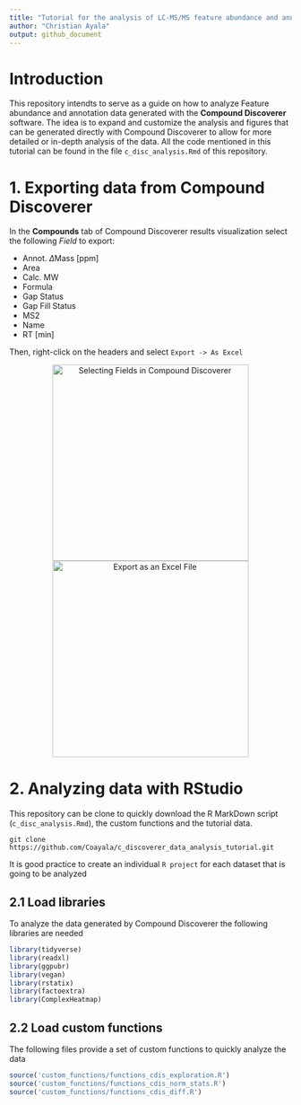 ```yaml
---
title: "Tutorial for the analysis of LC-MS/MS feature abundance and annotation data"
author: "Christian Ayala"
output: github_document
---
```


# Introduction

This repository intendts to serve as a guide on how to analyze Feature abundance and annotation data generated with the **Compound Discoverer** software. The idea is to expand and customize the analysis and figures that can be generated directly with Compound Discoverer to allow for more detailed or in-depth analysis of the data. All the code mentioned in this tutorial can be found in the file `c_disc_analysis.Rmd` of this repository.

# 1. Exporting data from Compound Discoverer

In the **Compounds** tab of Compound Discoverer results visualization select the following *Field* to export:

- Annot. $\Delta$Mass [ppm]
- Area
- Calc. MW
- Formula
- Gap Status
- Gap Fill Status
- MS2
- Name
- RT [min]

Then, right-click on the headers and select `Export -> As Excel`

<p align="center">
  <img src="pics/c_discoverer_fields.png" width="350" title="Selecting Fields in Compound Discoverer">
  <img src="pics/c_discoverer_export_excel.png" width="350" title="Export as an Excel File">
</p>

# 2. Analyzing data with RStudio

This repository can be clone to quickly download the R MarkDown script (`c_disc_analysis.Rmd`), the custom functions and the tutorial data.

```
git clone https://github.com/Coayala/c_discoverer_data_analysis_tutorial.git
```

It is good practice to create an individual `R project` for each dataset that is going to be analyzed

## 2.1 Load libraries

To analyze the data generated by Compound Discoverer the following libraries are needed

```r
library(tidyverse)
library(readxl)
library(ggpubr)
library(vegan)
library(rstatix)
library(factoextra)
library(ComplexHeatmap)
```

## 2.2 Load custom functions

The following files provide a set of custom functions to quickly analyze the data

```r
source('custom_functions/functions_cdis_exploration.R')
source('custom_functions/functions_cdis_norm_stats.R')
source('custom_functions/functions_cdis_diff.R')
```







